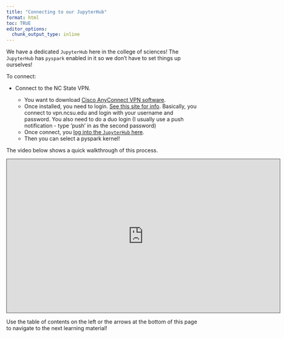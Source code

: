 ```yaml
---
title: "Connecting to our JupyterHub"
format: html
toc: TRUE
editor_options: 
  chunk_output_type: inline
---
```


We have a dedicated `JupyterHub` here in the college of sciences! The `JupyterHub` has `pyspark` enabled in it so we don't have to set things up ourselves! 

To connect:

- Connect to the NC State VPN. 

    - You want to download <a href = "https://ncsu.service-now.com/sp?id=kb_article_view&sysparm_article=KB0018300" target = "_blank">Cisco AnyConnect VPN software</a>.
    - Once installed, you need to login. <a href = "https://ncsu.service-now.com/sp?id=kb_article&sys_id=73c7e352db5844d084129ac5db9619fe" target = "_blank">See this site for info</a>. Basically, you connect to vpn.ncsu.edu and login with your username and password. You also need to do a duo login (I usually use a push notification - type 'push' in as the second password)
    - Once connect, you <a href = "https://jhub.cos.ncsu.edu/" target = "_blank">log into the `JupyterHub` here</a>.
    - Then you can select a pyspark kernel! 

The video below shows a quick walkthrough of this process.

```{=html}
<iframe src="https://ncsu.hosted.panopto.com/Panopto/Pages/Embed.aspx?id=726d11bb-80ae-4342-9db8-b28700e918ae&autoplay=false&offerviewer=true&showtitle=true&showbrand=true&captions=false&interactivity=all" height="405" width="720" style="border: 1px solid #464646;" allowfullscreen allow="autoplay" aria-label="Panopto Embedded Video Player" aria-description="08-Connecting_to_JupyterHub" ></iframe>
```

Use the table of contents on the left or the arrows at the bottom of this page to navigate to the next learning material!